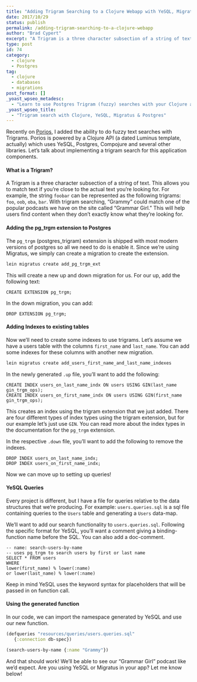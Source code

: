 ```yaml
---
title: "Adding Trigram Searching to a Clojure Webapp with YeSQL, Migratus, and Postgres"
date: 2017/10/29
status: publish
permalink: /adding-trigram-searching-to-a-clojure-webapp
author: "Brad Cypert"
excerpt: "A Trigram is a three character subsection of a string of text. This allows you to match text if you're close to the actual text you're looking for. For example, the string foobar can be represented as the following trigrams: foo, oob, oba, bar. Click here to learn how to use Trigrams to elevate your search capabilities!"
type: post
id: 74
category:
  - clojure
  - Postgres
tag:
  - clojure
  - databases
  - migrations
post_format: []
_yoast_wpseo_metadesc:
  - "Learn to use Postgres Trigram (fuzzy) searches with your Clojure api using YeSQL and Migratus."
_yoast_wpseo_title:
  - "Trigram search with Clojure, YeSQL, Migratus & Postgres"
---
```


Recently on [Porios](http://www.porios.com), I added the ability to do fuzzy text searches with Trigrams. Porios is powered by a Clojure API (a dated Luminus template, actually) which uses YeSQL, Postgres, Compojure and several other libraries. Let’s talk about implementing a trigram search for this application components.

#### What is a Trigram?

A Trigram is a three character subsection of a string of text. This allows you to match text if you’re close to the actual text you’re looking for. For example, the string `foobar` can be represented as the following trigrams: `foo`, `oob`, `oba`, `bar`. With trigram searching, “Grammy” could match one of the popular podcasts we have on the site called “Grammar Girl.” This will help users find content when they don’t exactly know what they’re looking for.

#### Adding the pg_trgm extension to Postgres

The `pg_trgm` (postgres_trigram) extension is shipped with most modern versions of postgres so all we need to do is enable it. Since we’re using Migratus, we simply can create a migration to create the extension.

```bash
lein migratus create add_pg_trgm_ext

```

This will create a new up and down migration for us. For our up, add the following text:

```psql
CREATE EXTENSION pg_trgm;
```

In the down migration, you can add:

```psql
DROP EXTENSION pg_trgm;
```

#### Adding Indexes to existing tables

Now we’ll need to create some indexes to use trigrams. Let’s assume we have a users table with the columns `first_name` and `last_name`. You can add some indexes for these columns with another new migration.

```bash
lein migratus create add_users_first_name_and_last_name_indexes
```

In the newly generated `.up` file, you’ll want to add the following:

```psql
CREATE INDEX users_on_last_name_indx ON users USING GIN(last_name gin_trgm_ops);
CREATE INDEX users_on_first_name_indx ON users USING GIN(first_name gin_trgm_ops);
```

This creates an index using the trigram extension that we just added. There are four different types of index types using the trigram extension, but for our example let’s just use `GIN`. You can read more about the index types in the documentation for the `pg_trgm` extension.

In the respective `.down` file, you’ll want to add the following to remove the indexes.

```
DROP INDEX users_on_last_name_indx;
DROP INDEX users_on_first_name_indx;
```

Now we can move up to setting up queries!

#### YeSQL Queries

Every project is different, but I have a file for queries relative to the data structures that we’re producing. For example: `users.queries.sql` is a sql file containing queries to the `Users` table and generating a `Users` data-map.

We’ll want to add our search functionality to `users.queries.sql`. Following the specific format for YeSQL, you’ll want a comment giving a binding-function name before the SQL. You can also add a doc-comment.

```psql
-- name: search-users-by-name
-- uses pg_trgm to search users by first or last name
SELECT * FROM users
WHERE
lower(first_name) % lower(:name)
or lower(last_name) % lower(:name)
```

Keep in mind YeSQL uses the keyword syntax for placeholders that will be passed in on function call.

#### Using the generated function

In our code, we can import the namespace generated by YeSQL and use our new function.

```clojure
(defqueries "resources/queries/users.queries.sql"
   {:connection db-spec})

(search-users-by-name {:name "Grammy"})
```

And that should work! We’ll be able to see our “Grammar Girl” podcast like we’d expect. Are you using YeSQL or Migratus in your app? Let me know below!
